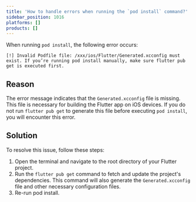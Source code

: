 ```yaml
---
title: 'How to handle errors when running the `pod install` command?'
sidebar_position: 1016
platforms: []
products: []
---
```



When running `pod install`, the following error occurs:

```shell
[!] Invalid Podfile file: /xxx/ios/Flutter/Generated.xcconfig must exist. If you’re running pod install manually, make sure flutter pub get is executed first.
```

## Reason

The error message indicates that the `Generated.xcconfig` file is missing. This file is necessary for building the Flutter app on iOS devices. If you do not run `flutter pub get` to generate this file before executing `pod install`, you will encounter this error.

## Solution

To resolve this issue, follow these steps:

1. Open the terminal and navigate to the root directory of your Flutter project.
1. Run the `flutter pub get` command to fetch and update the project's dependencies. This command will also generate the `Generated.xcconfig` file and other necessary configuration files.
1. Re-run pod install.